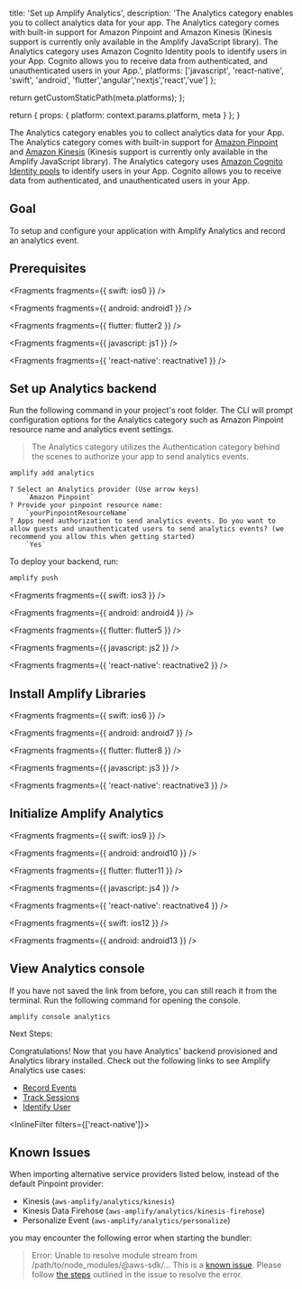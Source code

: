 
  title: 'Set up Amplify Analytics',
  description:
    'The Analytics category enables you to collect analytics data for your app. The Analytics category comes with built-in support for Amazon Pinpoint and Amazon Kinesis (Kinesis support is currently only available in the Amplify JavaScript library). The Analytics category uses Amazon Cognito Identity pools to identify users in your App. Cognito allows you to receive data from authenticated, and unauthenticated users in your App.',
  platforms: ['javascript', 'react-native', 'swift', 'android', 'flutter','angular','nextjs','react','vue'] 
};

  return getCustomStaticPath(meta.platforms);
};

  return {
    props: {
      platform: context.params.platform,
      meta
    }
  };
}

The Analytics category enables you to collect analytics data for your App. The Analytics category comes with built-in support for [Amazon Pinpoint](https://aws.amazon.com/pinpoint) and [Amazon Kinesis](https://aws.amazon.com/kinesis) (Kinesis support is currently only available in the Amplify JavaScript library). The Analytics category uses [Amazon Cognito Identity pools](https://docs.aws.amazon.com/cognito/latest/developerguide/identity-pools.html) to identify users in your App. Cognito allows you to receive data from authenticated, and unauthenticated users in your App.

## Goal

To setup and configure your application with Amplify Analytics and record an analytics event.

## Prerequisites


<Fragments fragments={{ swift: ios0 }} />


<Fragments fragments={{ android: android1 }} />


<Fragments fragments={{ flutter: flutter2 }} />


<Fragments fragments={{ javascript: js1 }} />


<Fragments fragments={{ 'react-native': reactnative1 }} />

## Set up Analytics backend

Run the following command in your project's root folder. The CLI will prompt configuration options for the Analytics category such as Amazon Pinpoint resource name and analytics event settings.

> The Analytics category utilizes the Authentication category behind the scenes to authorize your app to send analytics events.

```bash
amplify add analytics
```

```console
? Select an Analytics provider (Use arrow keys)
    `Amazon Pinpoint`
? Provide your pinpoint resource name:
    `yourPinpointResourceName`
? Apps need authorization to send analytics events. Do you want to allow guests and unauthenticated users to send analytics events? (we recommend you allow this when getting started)
    `Yes`
```

To deploy your backend, run:

```bash
amplify push
```


<Fragments fragments={{ swift: ios3 }} />


<Fragments fragments={{ android: android4 }} />


<Fragments fragments={{ flutter: flutter5 }} />


<Fragments fragments={{ javascript: js2 }} />


<Fragments fragments={{ 'react-native': reactnative2 }} />

## Install Amplify Libraries


<Fragments fragments={{ swift: ios6 }} />


<Fragments fragments={{ android: android7 }} />


<Fragments fragments={{ flutter: flutter8 }} />


<Fragments fragments={{ javascript: js3 }} />


<Fragments fragments={{ 'react-native': reactnative3 }} />

## Initialize Amplify Analytics


<Fragments fragments={{ swift: ios9 }} />


<Fragments fragments={{ android: android10 }} />


<Fragments fragments={{ flutter: flutter11 }} />


<Fragments fragments={{ javascript: js4 }} />


<Fragments fragments={{ 'react-native': reactnative4 }} />


<Fragments fragments={{ swift: ios12 }} />


<Fragments fragments={{ android: android13 }} />

## View Analytics console

If you have not saved the link from before, you can still reach it from the terminal. Run the following command for opening the console.

```console
amplify console analytics
```

Next Steps:

Congratulations! Now that you have Analytics' backend provisioned and Analytics library installed. Check out the following links to see Amplify Analytics use cases:

- [Record Events](/lib/analytics/record)
- [Track Sessions](/lib/analytics/autotrack)
- [Identify User](/lib/analytics/identifyuser)


<InlineFilter filters={['react-native']}>

## Known Issues

When importing alternative service providers listed below, instead of the default Pinpoint provider:
* Kinesis (`aws-amplify/analytics/kinesis`)
* Kinesis Data Firehose (`aws-amplify/analytics/kinesis-firehose`)
* Personalize Event (`aws-amplify/analytics/personalize`)

you may encounter the following error when starting the bundler:

> Error: Unable to resolve module stream from /path/to/node_modules/@aws-sdk/...
This is a [known issue](https://github.com/aws/aws-sdk-js-v3/issues/4877). Please follow [the steps](https://github.com/aws/aws-sdk-js-v3/issues/4877#issuecomment-1656007484) 
outlined in the issue to resolve the error.

</InlineFilter>
